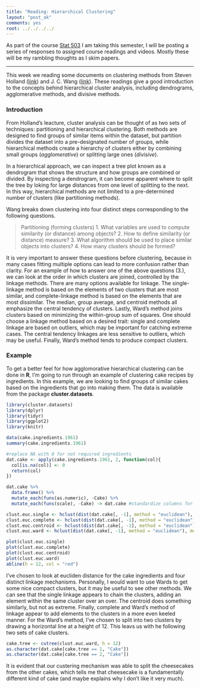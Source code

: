 ```yaml
---
title: "Reading: Hierarchical Clustering"
layout: "post_ak"
comments: yes
root: ../../../../
---
```


As part of the course [Stat 503](http://streaming.stat.iastate.edu/~dicook/EDA.and.datamining/) I am taking this semester, I will be posting a series of responses to assigned course readings and videos. Mostly these will be my rambling thoughts as I skim papers.

****

This week we reading some documents on clustering methods from Steven Holland ([link](http://strata.uga.edu/6370/lecturenotes/clusterAnalysis.html)) and J. C. Wang ([link](http://www.stat.wmich.edu/wang/561/classnotes/Grouping/Cluster.pdf)). These readings give a good introduction to the concepts behind hierarchical cluster analysis, including dendrograms, agglomerative methods, and divisive methods.

### Introduction
From Holland's leacture, cluster analysis can be thought of as two sets of techniques: partitioning and hierarchical clustering. Both methods are designed to find groups of similar items within the dataset, but partition divides the dataset into a pre-designated number of groups, while hierarchical methods create a hierarchy of clusters either by combining small groups (*agglomerative*) or splitting large ones (*divisive*).

In a hierarchical approach, we can inspect a tree plot known as a dendrogram that shows the structure and how groups are combined or divided. By inspecting a dendrogram, it can become apparent where to split the tree by loking for large distances from one level of splitting to the next. In this way, hierarchical methods are not limited to a pre-determined number of clusters (like partitioning methods).

Wang breaks down clustering into four distinct steps corresponding to the following questions.

> Partitioning (forming clusters)
> 1. What variables are used to compute similarity (or distance) among objects?
> 2. How to define similarity (or distance) measure?
> 3. What algorithm should be used to place similar objects into clusters?
> 4. How many clusters should be formed?

It is very important to answer these questions before clustering, because in many cases fitting multiple options can lead to more confusion rather than clarity. For an example of how to answer one of the above questions (3.), we can look at the order in which clusters are joined, controlled by the linkage methods. There are many options available for linkage. The single-linkage method is based on the elements of two clusters that are most similar, and complete-linkage method is based on the elements that are most dissimilar. The median, group average, and centroid methods all emphasize the central tendency of clusters. Lastly, Ward’s method joins clusters based on minimizing the within-group sum of squares. One should choose a linkage method based on a desired trait: single and complete linkage are based on outliers, which may be important for catching extreme cases. The central tendency linkages are less sensitive to outliers, which may be useful. Finally, Ward's method tends to produce compact clusters.

### Example
To get a better feel for how agglomorative hierarchical clustering can be done in **R**, I'm going to run through an example of clustering cake recipes by ingredients. In this example, we are looking to find groups of similar cakes based on the ingredients that go into making them. The data is available from the package **cluster.datasets**.

```r
library(cluster.datasets)
library(dplyr)
library(tidyr)
library(ggplot2)
library(knitr)

data(cake.ingredients.1961)
summary(cake.ingredients.1961)

#replace NA with 0 for not required ingredients
dat.cake <- apply(cake.ingredients.1961, 2, function(col){
  col[is.na(col)] <- 0
  return(col)
})

dat.cake %>% 
  data.frame() %>% 
  mutate_each(funs(as.numeric), -Cake) %>%
  mutate_each(funs(scale), -Cake) -> dat.cake #standardize columns for hclust

clust.euc.single <- hclust(dist(dat.cake[, -1], method = "euclidean"), method = "single")
clust.euc.complete <- hclust(dist(dat.cake[, -1], method = "euclidean"), method = "complete")
clust.euc.centroid <- hclust(dist(dat.cake[, -1], method = "euclidean"), method = "centroid")
clust.euc.ward <- hclust(dist(dat.cake[, -1], method = "euclidean"), method = "ward.D2")

plot(clust.euc.single)
plot(clust.euc.complete)
plot(clust.euc.centroid)
plot(clust.euc.ward)
abline(h = 12, col = "red")
```

I've chosen to look at eucliden distance for the cake ingredients and four distinct linkage mechanisms. Personally, I would want to use Wards to get some nice compact clusters, but it may be useful to see other methods. We can see that the single linkage appears to chain the clusters, adding an element within the same cluster over an over. The centroid does something similarly, but not as extreme. Finally, complete and Ward's method of linkage appear to add elements to the clusters in a more even keeled manner.  For the Ward's method, I've chosen to split into two clusters by drawing a horizontal line at a height of 12. This leavs us with he following two sets of cake clusters.

```r
cake.tree <- cutree(clust.euc.ward, h = 12)
as.character(dat.cake[cake.tree == 1, "Cake"])
as.character(dat.cake[cake.tree == 2, "Cake"])
```

It is evident that our custering mechanism was able to split the cheesecakes from the other cakes, which tells me that cheesecake is a fundamentally different kind of cake (and maybe explains why I don't like it very much).
